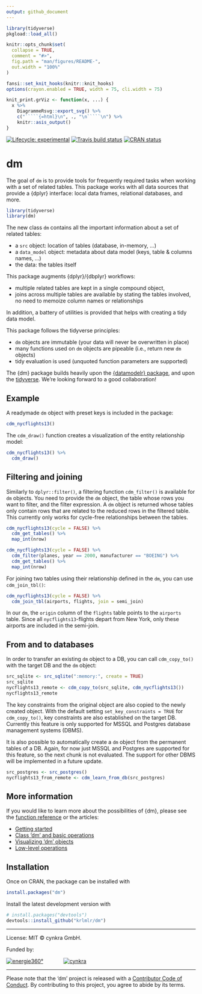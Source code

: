 ```yaml
---
output: github_document
---
```


```r
library(tidyverse)
pkgload::load_all()

knitr::opts_chunk$set(
  collapse = TRUE,
  comment = "#>",
  fig.path = "man/figures/README-",
  out.width = "100%"
)

fansi::set_knit_hooks(knitr::knit_hooks)
options(crayon.enabled = TRUE, width = 75, cli.width = 75)

knit_print.grViz <- function(x, ...) {
  x %>% 
    DiagrammeRsvg::export_svg() %>% 
    c("`````{=html}\n", ., "\n`````\n") %>% 
    knitr::asis_output()
}
```

<!-- badges: start -->
[![Lifecycle: experimental](https://img.shields.io/badge/lifecycle-experimental-orange.svg)](https://www.tidyverse.org/lifecycle/#experimental)
[![Travis build status](https://travis-ci.org/krlmlr/dm.svg?branch=master)](https://travis-ci.org/krlmlr/dm)
[![CRAN status](https://www.r-pkg.org/badges/version/dm)](https://cran.r-project.org/package=dm)
<!-- badges: end -->

# dm

The goal of `dm` is to provide tools for frequently required tasks when working with a set of related tables.
This package works with all data sources that provide a {dplyr} interface: local data frames, relational databases, and more.

```r
library(tidyverse)
library(dm)
```


The new class `dm` contains all the important information about a set of related tables:

- a `src` object: location of tables (database, in-memory, ...)
- a `data_model` object: metadata about data model (keys, table & columns names, ...)
- the data: the tables itself

This package augments {dplyr}/{dbplyr} workflows:

- multiple related tables are kept in a single compound object,
- joins across multiple tables are available by stating the tables involved, no need to memoize column names or relationships

In addition, a battery of utilities is provided that helps with creating a tidy data model.

This package follows the tidyverse principles:

- `dm` objects are immutable (your data will never be overwritten in place)
- many functions used on `dm` objects are pipeable (i.e., return new `dm` objects)
- tidy evaluation is used (unquoted function parameters are supported)

The {dm} package builds heavily upon the [{datamodelr} package](https://github.com/bergant/datamodelr), and upon the [tidyverse](https://www.tidyverse.org/).
We're looking forward to a good collaboration!

## Example

A readymade `dm` object with preset keys is included in the package:

```r
cdm_nycflights13()
```

The `cdm_draw()` function creates a visualization of the entity relationship model:

```r
cdm_nycflights13() %>% 
  cdm_draw()
```

## Filtering and joining {#filter}

Similarly to `dplyr::filter()`, a filtering function `cdm_filter()` is available for `dm` objects.
You need to provide the `dm` object, the table whose rows you want to filter, and the filter expression.
A `dm` object is returned whose tables only contain rows that are related to the reduced rows in the filtered table.
This currently only works for cycle-free relationships between the tables.

```r
cdm_nycflights13(cycle = FALSE) %>%
  cdm_get_tables() %>%
  map_int(nrow)

cdm_nycflights13(cycle = FALSE) %>% 
  cdm_filter(planes, year == 2000, manufacturer == "BOEING") %>%
  cdm_get_tables() %>%
  map_int(nrow)
```

For joining two tables using their relationship defined in the `dm`, you can use `cdm_join_tbl()`:

```r
cdm_nycflights13(cycle = FALSE) %>%
  cdm_join_tbl(airports, flights, join = semi_join)
```

In our `dm`, the `origin` column of the `flights` table points to the `airports` table.
Since all `nycflights13`-flights depart from New York, only these airports are included in the semi-join.

## From and to databases

In order to transfer an existing `dm` object to a DB, you can call `cdm_copy_to()` with the target DB and the `dm` object:

```r
src_sqlite <- src_sqlite(":memory:", create = TRUE)
src_sqlite
nycflights13_remote <- cdm_copy_to(src_sqlite, cdm_nycflights13())
nycflights13_remote
```

The key constraints from the original object are also copied to the newly created object.
With the default setting `set_key_constraints = TRUE` for `cdm_copy_to()`, key constraints are also established on the target DB.
Currently this feature is only supported for MSSQL and Postgres database management systems (DBMS).

It is also possible to automatically create a `dm` object from the permanent tables of a DB.
Again, for now just MSSQL and Postgres are supported for this feature, so the next chunk is not evaluated.
The support for other DBMS will be implemented in a future update.

```r
src_postgres <- src_postgres()
nycflights13_from_remote <- cdm_learn_from_db(src_postgres)
```

## More information

If you would like to learn more about the possibilities of {dm}, please see the [function reference](https://krlmlr.github.io/dm/reference/index.html) or the articles:

- [Getting started](https://krlmlr.github.io/dm/articles/dm.html)
- [Class 'dm' and basic operations](https://krlmlr.github.io/dm/articles/dm-class-and-basic-operations.html)
- [Visualizing 'dm' objects](https://krlmlr.github.io/dm/articles/dm-visualization.html)
- [Low-level operations](https://krlmlr.github.io/dm/articles/dm-low-level.html)
<!-- FIXME: vignettes missing; once there, needs to be linked -->

## Installation

Once on CRAN, the package can be installed with

```r
install.packages("dm")
```

Install the latest development version with

```r
# install.packages("devtools")
devtools::install_github("krlmlr/dm")
```

---

License: MIT © cynkra GmbH.

Funded by:

[![energie360°](man/figures/energie-72.png)](https://www.energie360.ch)
<span style="padding-right:50px">
</span>
[![cynkra](man/figures/cynkra-72.png)](https://www.cynkra.com/)

---

Please note that the 'dm' project is released with a [Contributor Code of Conduct](CODE_OF_CONDUCT.md).
By contributing to this project, you agree to abide by its terms.
